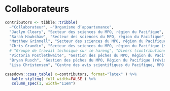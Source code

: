 # Collaborateurs

```r
contributors <- tibble::tribble(
  ~"Collaborateur", ~"Organisme d’appartenance",
  "Jaclyn Cleary", "Secteur des sciences du MPO, région du Pacifique",
  "Sarah Hawkshaw", "Secteur des sciences du MPO, région du Pacifique",
  "Matthew Grinnell", "Secteur des sciences du MPO, région du Pacifique",
  "Chris Grandin", "Secteur des sciences du MPO, région du Pacifique (support analytique)",
  # "Groupe de travail technique sur le hareng", "Divers (contributions aux observations des Premières Nations)",
  "Victoria Postlethwaite", "Gestion des pêches du MPO, Région du Pacifique (réviseur)",
  "Bryan Rusch", "Gestion des pêches du MPO, Région du Pacifique (réviseur)",  
  "Lisa Christensen", "Centre des avis scientifiques du Pacifique, MPO (rédactrice)")
```

```r
csasdown::csas_table( x=contributors, format="latex" ) %>%
   kable_styling( full_width=FALSE ) %>%
   column_spec(1, width="11em")
```

